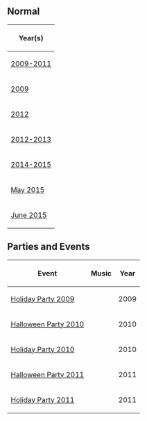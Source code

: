 {{CPW|Fire Dojo|Dojo do Fogo}}

==Normal==
{|class="wikitable" border="1" style="margin: auto;"
!Year(s)
|-
|[[Media:RoomsFireDojo_1.swf|2009-2011]]
|-
|[[Media:RoomsDojoFire-2009.swf|2009]]
|-
|[[Media:RoomsFireDojo_2.swf|2012]]
|-
|[[Media:RoomsFireDojo_3.swf|2012-2013]]
|-
|[[Media:RoomsFireDojo_4.swf|2014-2015]]
|-
|[[Media:RoomsDojofire-May2015.swf|May 2015]]
|-
|[[Media:RoomsDojofire-June2015.swf|June 2015]]
|}

==Parties and Events==
{|class="wikitable" border="1" style="margin: auto;"
!Event
!Music
!Year
|-
|[http://archives.clubpenguinwiki.info/swf.cpcheats.info/rooms/2009/christmas_december_2009/main_party/rooms/dojofire.swf Holiday Party 2009]||||2009
|-
|[[Media:HalloweenParty2010DojoFire.swf|Halloween Party 2010]]||||2010
|-
|[[Media:HolidayParty2010DojoFire.swf|Holiday Party 2010]]||||2010
|-
|[[Media:HalloweenParty2011Dojofire.swf|Halloween Party 2011]]||||2011
|-
|[http://archives.clubpenguinwiki.info/static/images/archives/e/e8/HolidayParty2011DojoFire.swf Holiday Party 2011]||||2011
|}


{{Places}}